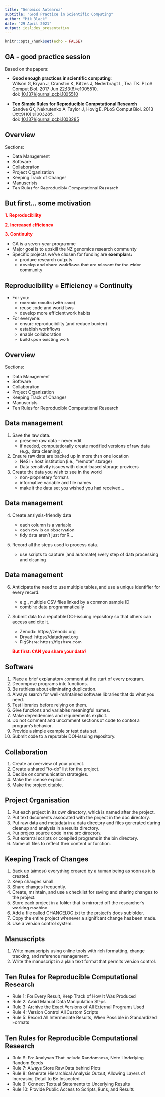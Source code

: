 ```yaml
---
title: "Genomics Aotearoa"
subtitle: "Good Practice in Scientific Computing"
author: "Mik Black"
date: "29 April 2021"
output: ioslides_presentation
---
```


```r
knitr::opts_chunk$set(echo = FALSE)
```

## GA - good practice session

Based on the papers:

 - **Good enough practices in scientific computing**:
    <BR>
    Wilson G, Bryan J, Cranston K, Kitzes J, Nederbragt L, Teal TK.  PLoS Comput Biol. 2017 Jun 22;13(6):e1005510.<BR> 
    doi: [10.1371/journal.pcbi.1005510](https://journals.plos.org/ploscompbiol/article?id=10.1371/journal.pcbi.1005510) 

 - **Ten Simple Rules for Reproducible Computational Research**
    <BR>
    Sandve GK, Nekrutenko A, Taylor J, Hovig E. PLoS Comput Biol. 2013 Oct;9(10):e1003285. 
    <BR>
    doi: [10.1371/journal.pcbi.1003285](https://journals.plos.org/ploscompbiol/article?id=10.1371/journal.pcbi.1003285)

## Overview

Sections:

 - Data Management
 - Software
 - Collaboration
 - Project Organization
 - Keeping Track of Changes
 - Manuscripts
 - Ten Rules for Reproducible Computational Research

## But first... some motivation


<p style="color:red">**1.\ Reproducibility**</p>
<p style="color:red">**2.\ Increased efficiency**</p>
<p style="color:red">**3.\ Continuity**</p>


- GA is a seven-year programme 
- Major goal is to upskill the NZ genomics research community
- Specific projects we've chosen for funding are **exemplars:** 
    - produce research outputs 
    - develop and share workflows that are relevant for the wider community

## Reproducibility + Efficiency + Continuity

 - For you:
    - recreate results (with ease)
    - reuse code and workflows
    - develop more efficient work habits
    
 - For everyone:
    - ensure reproducibility (and reduce burden)
    - establish workflows
    - enable collaboration
    - build upon existing work

## Overview

Sections:

 - Data Management
 - Software
 - Collaboration
 - Project Organization
 - Keeping Track of Changes
 - Manuscripts
 - Ten Rules for Reproducible Computational Research


## Data management

 1. Save the raw data.
    - preserve raw data - never edit
    - if needed, computationally create modified versions of raw data (e.g., data cleaning).
    
 2. Ensure raw data are backed up in more than one location
    - NeSI + host institution (i.e., "remote" storage)
    - Data sensitivity issues with cloud-based storage providers
    
 3. Create the data you wish to see in the world
    - non-proprietary formats
    - informative variable and file names
    - make it the data set you wished you had received...

## Data management
 
<ol start=4>
<li> Create analysis-friendly data

- each column is a variable
- each row is an observation
- tidy data aren't just for R...

<li> Record all the steps used to process data.

- use scripts to capture (and automate) every step of data processing and cleaning

</ol>

## Data management
 
<ol start=6>

<li> Anticipate the need to use multiple tables, and use a unique identifier for every record.

  - e.g., multiple CSV files linked by a common sample ID
  - combine data programmatically 

<li> Submit data to a reputable DOI-issuing repository so that others can access and cite it.

 - Zenodo: https://zenodo.org
 - Dryad: https://datadryad.org
 - FigShare: https://figshare.com
 
<p style="color:red">**But first: CAN you share your data?**</p>

</ol>

## Software 

 1. Place a brief explanatory comment at the start of every program.
 2. Decompose programs into functions.
 3. Be ruthless about eliminating duplication.
 4. Always search for well-maintained software libraries that do what you need.
 5. Test libraries before relying on them.
 6. Give functions and variables meaningful names.
 7. Make dependencies and requirements explicit.
 8. Do not comment and uncomment sections of code to control a program's behavior.
 9. Provide a simple example or test data set.
 10. Submit code to a reputable DOI-issuing repository.

## Collaboration 

 1. Create an overview of your project.
 2. Create a shared "to-do" list for the project.
 3. Decide on communication strategies.
 4. Make the license explicit.
 5. Make the project citable.

## Project Organisation 

 1. Put each project in its own directory, which is named after the project.
 2. Put text documents associated with the project in the doc directory.
 3. Put raw data and metadata in a data directory and files generated during cleanup and analysis in a results directory.
 4. Put project source code in the src directory.
 5. Put external scripts or compiled programs in the bin directory.
 6. Name all files to reflect their content or function.

## Keeping Track of Changes

 1. Back up (almost) everything created by a human being as soon as it is created.
 2. Keep changes small.
 3. Share changes frequently.
 4. Create, maintain, and use a checklist for saving and sharing changes to the project.
 5. Store each project in a folder that is mirrored off the researcher's working machine.
 6. Add a file called CHANGELOG.txt to the project's docs subfolder.
 7. Copy the entire project whenever a significant change has been made.
 8. Use a version control system.

## Manuscripts 

 1. Write manuscripts using online tools with rich formatting, change tracking, and reference management.
 2. Write the manuscript in a plain text format that permits version control.

## Ten Rules for Reproducible Computational Research

 - Rule 1: For Every Result, Keep Track of How It Was Produced
 - Rule 2: Avoid Manual Data Manipulation Steps
 - Rule 3: Archive the Exact Versions of All External Programs Used
 - Rule 4: Version Control All Custom Scripts
 - Rule 5: Record All Intermediate Results, When Possible in Standardized Formats
 
 
## Ten Rules for Reproducible Computational Research

 - Rule 6: For Analyses That Include Randomness, Note Underlying Random Seeds
 - Rule 7: Always Store Raw Data behind Plots
 - Rule 8: Generate Hierarchical Analysis Output, Allowing Layers of Increasing Detail to Be Inspected
 - Rule 9: Connect Textual Statements to Underlying Results
 - Rule 10: Provide Public Access to Scripts, Runs, and Results




